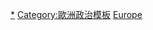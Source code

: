{{template category
|topic  = 歐洲政黨
|portal = 歐洲
}}

[[Category:歐洲政黨|*]]
[[Category:歐洲政治模板|Category:歐洲政治模板]]
[[Category:各大洲政黨模板|Europe]]
